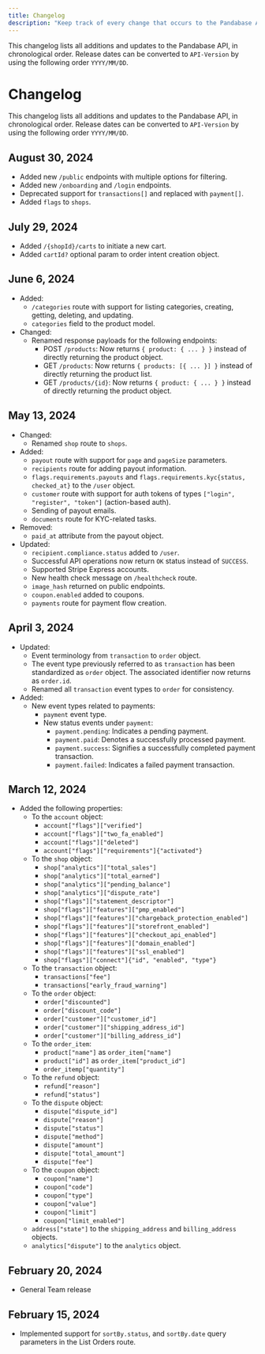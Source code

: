 ```yaml
---
title: Changelog
description: "Keep track of every change that occurs to the Pandabase API."
---
```


This changelog lists all additions and updates to the Pandabase API, in
chronological order. Release dates can be converted to `API-Version` by using the following order `YYYY/MM/DD`.

# Changelog

This changelog lists all additions and updates to the Pandabase API, in chronological order. Release dates can be converted to `API-Version` by using the following order `YYYY/MM/DD`.

## August 30, 2024

- Added new `/public` endpoints with multiple options for filtering.
- Added new `/onboarding` and `/login` endpoints.
- Deprecated support for `transactions[]` and replaced with `payment[]`.
- Added `flags` to `shops`.

## July 29, 2024

- Added `/{shopId}/carts` to initiate a new cart.
- Added `cartId?` optional param to order intent creation object.

## June 6, 2024

- Added:
  - `/categories` route with support for listing categories, creating, getting, deleting, and updating.
  - `categories` field to the product model.
- Changed:
  - Renamed response payloads for the following endpoints:
    - POST `/products`: Now returns `{ product: { ... } }` instead of directly returning the product object.
    - GET `/products`: Now returns `{ products: [{ ... }] }` instead of directly returning the product list.
    - GET `/products/{id}`: Now returns `{ product: { ... } }` instead of directly returning the product object.

## May 13, 2024

- Changed:
  - Renamed `shop` route to `shops`.
- Added:
  - `payout` route with support for `page` and `pageSize` parameters.
  - `recipients` route for adding payout information.
  - `flags.requirements.payouts` and `flags.requirements.kyc{status, checked_at}` to the `/user` object.
  - `customer` route with support for auth tokens of types `["login", "register", "token"]` (action-based auth).
  - Sending of payout emails.
  - `documents` route for KYC-related tasks.
- Removed:
  - `paid_at` attribute from the payout object.
- Updated:
  - `recipient.compliance.status` added to `/user`.
  - Successful API operations now return `OK` status instead of `SUCCESS`.
  - Supported Stripe Express accounts.
  - New health check message on `/healthcheck` route.
  - `image_hash` returned on public endpoints.
  - `coupon.enabled` added to coupons.
  - `payments` route for payment flow creation.

## April 3, 2024

- Updated:
  - Event terminology from `transaction` to `order` object.
  - The event type previously referred to as `transaction` has been standardized as `order` object. The associated identifier now returns as `order.id`.
  - Renamed all `transaction` event types to `order` for consistency.
- Added:
  - New event types related to payments:
    - `payment` event type.
    - New status events under `payment`:
      - `payment.pending`: Indicates a pending payment.
      - `payment.paid`: Denotes a successfully processed payment.
      - `payment.success`: Signifies a successfully completed payment transaction.
      - `payment.failed`: Indicates a failed payment transaction.

## March 12, 2024

- Added the following properties:
  - To the `account` object:
    - `account["flags"]["verified"]`
    - `account["flags"]["two_fa_enabled"]`
    - `account["flags"]["deleted"]`
    - `account["flags"]["requirements"]{"activated"}`
  - To the `shop` object:
    - `shop["analytics"]["total_sales"]`
    - `shop["analytics"]["total_earned"]`
    - `shop["analytics"]["pending_balance"]`
    - `shop["analytics"]["dispute_rate"]`
    - `shop["flags"]["statement_descriptor"]`
    - `shop["flags"]["features"]["pmp_enabled"]`
    - `shop["flags"]["features"]["chargeback_protection_enabled"]`
    - `shop["flags"]["features"]["storefront_enabled"]`
    - `shop["flags"]["features"]["checkout_api_enabled"]`
    - `shop["flags"]["features"]["domain_enabled"]`
    - `shop["flags"]["features"]["ssl_enabled"]`
    - `shop["flags"]["connect"]{"id", "enabled", "type"}`
  - To the `transaction` object:
    - `transactions["fee"]`
    - `transactions["early_fraud_warning"]`
  - To the `order` object:
    - `order["discounted"]`
    - `order["discount_code"]`
    - `order["customer"]["customer_id"]`
    - `order["customer"]["shipping_address_id"]`
    - `order["customer"]["billing_address_id"]`
  - To the `order_item`:
    - `product["name"]` as `order_item["name"]`
    - `product["id"]` as `order_item["product_id"]`
    - `order_itemp["quantity"]`
  - To the `refund` object:
    - `refund["reason"]`
    - `refund["status"]`
  - To the `dispute` object:
    - `dispute["dispute_id"]`
    - `dispute["reason"]`
    - `dispute["status"]`
    - `dispute["method"]`
    - `dispute["amount"]`
    - `dispute["total_amount"]`
    - `dispute["fee"]`
  - To the `coupon` object:
    - `coupon["name"]`
    - `coupon["code"]`
    - `coupon["type"]`
    - `coupon["value"]`
    - `coupon["limit"]`
    - `coupon["limit_enabled"]`
  - `address["state"]` to the `shipping_address` and `billing_address` objects.
  - `analytics["dispute"]` to the `analytics` object.

## February 20, 2024

- General Team release

## February 15, 2024

- Implemented support for `sortBy.status`, and `sortBy.date` query parameters in the List Orders route.
